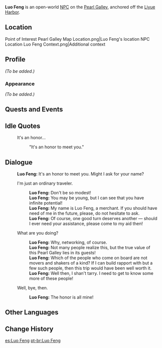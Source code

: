 {{Character Infobox
|type             = Open-World NPC
|image            = NPC Luo Feng.png
|region           = Liyue
|location         = Liyue
}}
'''Luo Feng''' {{Lang|zh=骆丰|zh_rm=Luò Fēng}} is an open-world [[NPC]] on the [[Pearl Galley]], anchored off the [[Liyue Harbor]].

==Location==
<gallery>
Point of Interest Pearl Galley Map Location.png|Luo Feng's location
NPC Location Luo Feng Context.png|Additional context
</gallery>

==Profile==
<!-- detailed story/lore information goes here -->
''(To be added.)''

===Appearance===
''(To be added.)''

==Quests and Events==
{{Quests and Events}}

==Idle Quotes==
{{Dialogue Start}}
: {{DIcon|Idle}} It's an honor...
:: {{A|VO Luo Feng 01.ogg}} "It's an honor to meet you."
{{Dialogue End}}

==Dialogue==
{{Dialogue Start}}
:'''Luo Feng:''' It's an honor to meet you. Might I ask for your name?
:{{DIcon}} I'm just an ordinary traveler.
::'''Luo Feng:''' Don't be so modest!
::'''Luo Feng:''' You may be young, but I can see that you have infinite potential!
::'''Luo Feng:''' My name is Luo Feng, a merchant. If you should have need of me in the future, please, do not hesitate to ask.
::'''Luo Feng:''' Of course, one good turn deserves another &mdash; should I ever need your assistance, please come to my aid then!
:{{DIcon}} What are you doing?
::'''Luo Feng:''' Why, networking, of course.
::'''Luo Feng:''' Not many people realize this, but the true value of this Pearl Galley lies in its guests!
::'''Luo Feng:''' Which of the people who come on board are not movers and shakers of a kind? If I can build rapport with but a few such people, then this trip would have been well worth it.
::'''Luo Feng:''' Well then, I shan't tarry. I need to get to know some more of these people!
:{{DIcon}} Well, bye, then.
::'''Luo Feng:''' The honor is all mine!
{{Dialogue End}}

==Other Languages==
{{Other Languages
|default_hidden = 1
|en      = Luo Feng
|zhs     = 骆丰
|zhs_rm  = Luò Fēng
|zht     = 駱豐
|zht_rm  = Luò Fēng
|ja      = {{tt|ラクホウ|駱豊}}
|ja_rm   = Raku Hou
|ko      = 만봉
|es      = Luo Feng
|fr      = Luo Feng
|ru      = Ло Фэн
|th      = Luo Feng
|vi      = Luo Feng
|de      = Luo Feng
|id      = Luo Feng
|pt      = Luo Feng
|tr      = Luo Feng
|it      = Luo Feng
}}

==Change History==
{{Change History|1.0}}

[[es:Luo Feng]]
[[pt-br:Luo Feng]]